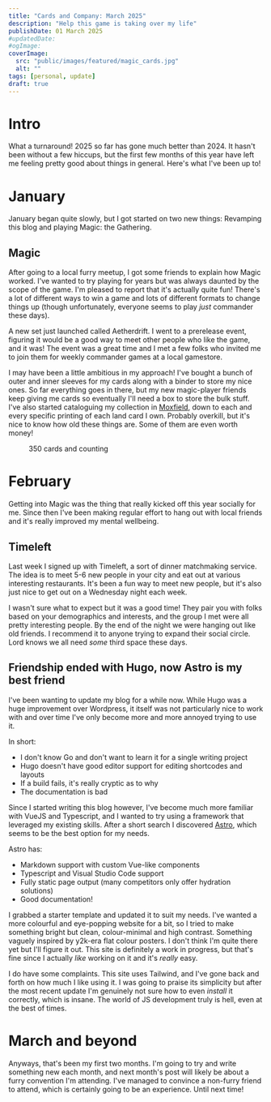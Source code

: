 ```yaml
---
title: "Cards and Company: March 2025"
description: "Help this game is taking over my life"
publishDate: 01 March 2025
#updatedDate:
#ogImage:
coverImage:
  src: "public/images/featured/magic_cards.jpg"
  alt: ""
tags: [personal, update]
draft: true
---
```


# Intro
What a turnaround! 2025 so far has gone much better than 2024. It hasn't been without a few hiccups, but the first few months of this year have left me feeling pretty good about things in general. Here's what I've been up to!

# January
January began quite slowly, but I got started on two new things: Revamping this blog and playing Magic: the Gathering.

## Magic
After going to a local furry meetup, I got some friends to explain how Magic worked. I've wanted to try playing for years but was always daunted by the scope of the game. I'm pleased to report that it's actually quite fun! There's a lot of different ways to win a game and lots of different formats to change things up (though unfortunately, everyone seems to play _just_ commander these days).

A new set just launched called Aetherdrift. I went to a prerelease event, figuring it would be a good way to meet other people who like the game, and it was! The event was a great time and I met a few folks who invited me to join them for weekly commander games at a local gamestore.

I may have been a little ambitious in my approach! I've bought a bunch of outer and inner sleeves for my cards along with a binder to store my nice ones. So far everything goes in there, but my new magic-player friends keep giving me cards so eventually I'll need a box to store the bulk stuff. I've also started cataloguing my collection in [Moxfield](https://moxfield.com/collection/hgsItGBwRUybHyN0WZR41w), down to each and every specific printing of each land card I own. Probably overkill, but it's nice to know how old these things are. Some of them are even worth money!

<Figure src={binder} alt="A D-ring binder containing a page of Magic: The Gathering cards">
  350 cards and counting
</Figure>

# February
Getting into Magic was the thing that really kicked off this year socially for me. Since then I've been making regular effort to hang out with local friends and it's really improved my mental wellbeing.

## Timeleft
Last week I signed up with Timeleft, a sort of dinner matchmaking service. The idea is to meet 5-6 new people in your city and eat out at various interesting restaurants. It's been a fun way to meet new people, but it's also just nice to get out on a Wednesday night each week.

I wasn't sure what to expect but it was a good time! They pair you with folks based on your demographics and interests, and the group I met were all pretty interesting people. By the end of the night we were hanging out like old friends. I recommend it to anyone trying to expand their social circle. Lord knows we all need _some_ third space these days.

## Friendship ended with Hugo, now Astro is my best friend
I've been wanting to update my blog for a while now. While Hugo was a huge improvement over Wordpress, it itself was not particularly nice to work with and over time I've only become more and more annoyed trying to use it.

In short:
- I don't know Go and don't want to learn it for a single writing project
- Hugo doesn't have good editor support for editing shortcodes and layouts
- If a build fails, it's really cryptic as to why
- The documentation is bad

Since I started writing this blog however, I've become much more familiar with VueJS and Typescript, and I wanted to try using a framework that leveraged my existing skills. After a short search I discovered [Astro](https://astro.build/), which seems to be the best option for my needs.

Astro has:
- Markdown support with custom Vue-like components
- Typescript and Visual Studio Code support
- Fully static page output (many competitors only offer hydration solutions)
- Good documentation!

I grabbed a starter template and updated it to suit my needs. I've wanted a more colourful and eye-popping website for a bit, so I tried to make something bright but clean, colour-minimal and high contrast. Something vaguely inspired by y2k-era flat colour posters. I don't think I'm quite there yet but I'll figure it out. This site is definitely a work in progress, but that's fine since I actually _like_ working on it and it's _really_ easy.

I do have some complaints. This site uses Tailwind, and I've gone back and forth on how much I like using it. I was going to praise its simplicity but after the most recent update I'm genuinely not sure how to even _install_ it correctly, which is insane. The world of JS development truly is hell, even at the best of times.

# March and beyond
Anyways, that's been my first two months. I'm going to try and write something new each month, and next month's post will likely be about a furry convention I'm attending. I've managed to convince a non-furry friend to attend, which is certainly going to be an experience. Until next time!
